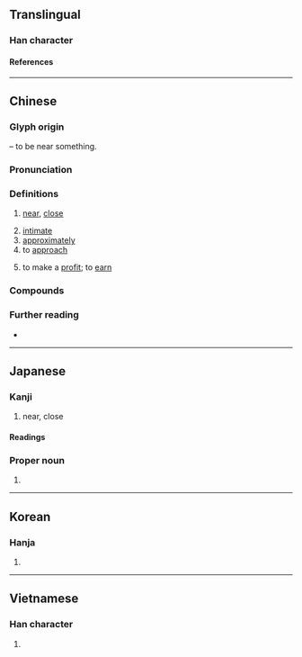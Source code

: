 {{character info/new}}
==Translingual==
{{stroke order|strokes=8}}

===Han character===
{{Han char|rn=162|rad=辵|as=04|sn=7|four=32302|canj=YHML|ids=⿺辶斤}}

====References====
{{Han ref|kx=1254.070|dkj=38752|dj=1736.180|hdz=63819.120|uh=8FD1}}

----

==Chinese==
{{zh-forms|alt=𣥍}}

===Glyph origin===
{{Han etym}}
{{Han compound|辵|斤|ls=psc|alt1=辶|c1=s|c2=p|t1=walk}} – to be near something.

===Pronunciation===
{{zh-pron
|m=jìn
|ma=y
|m-s=
|c=kan5,gan6
|c_note=kan5 - vernacular; gan6 - literary
|c-t=
|g=
|h=pfs=khiun/khiûn
|j=
|mb=gṳ̄ing
|md=gê̤ṳng
|mn=qz:kêrn/xm,tp,lk,km,mg,hc:kūn/qz,lk:kǔn/zz,kh,tn,yl,tc,pn:kīn/sx:kīrn
|mn_note=kêrn - only pronounced by Nan'an, Dehua and Yongchun dialect speakers
|mn-t=geng6
|w=3jjin
|x=
|mc=y
|oc=y
|cat=a,adv,v
}}

===Definitions===
{{zh-hanzi}}

# [[near]], [[close]]
#: {{zh-ant|遠}}
# [[intimate]]
# [[approximately]]
# to [[approach]]
# {{lb|zh|dialectal}} to make a [[profit]]; to [[earn]]

===Compounds===
{{zh-der|不近人情|不近情理|不遠不近|中近景|假性近視|傅近|最近|凡近|切近|四近|大近視眼|套近乎|將近|就近|左近|平易近人|平易近民|年近古稀|年近花甲|思深語近|急功近利|急功近名|性情相近|恤近忽遠|悅近來遠|愛遠惡近|抄近路|拉近|拉近乎|挨近|捨近務遠|捨近即遠|捨近求遠|接近|料遠若近|新近|方近|晚近|淺近|湊近|漸近|相近|短視近利|能近取譬|臨近|舍近謀遠|要近|親疏遠近|親近|言近指遠|言近旨遠|貴近|貴遠賤近|貴遠鄙近|貼近|走近|身遠心近|近上|近世|近世史|近乎|近人|近代|近似|近似值|近作|近來|近侍|近便|近傍|近前|近古|近名|近因|近在咫尺|近在眉睫|近在眼前|近年|近思錄|近悅遠來|近情|近情近理|近憂|近房|近攝鏡頭|近支|近新來|近旁|近日|近日點|近景|近期|近朱近墨|近東|近歲|近水樓臺|近況|近海|近海漁業|近火先燋|近焦攝影|近理|近甸|近畿|近視|近視眼|近程目標|近習|近臣|近處|近親|近觀|近郊|近郊農業|近鄉情怯|近鄰|近體詩|迫近|週近|逼近|道近易從|遠交近攻|遠愁近慮|遠近|遠近知名|遠近聞名|遠近馳名|鄙近|鄰近|鄰近色|附近|靠近|鞭辟近裡|馳名遠近}}

===Further reading===
* {{thcwd|4504}}

{{zh-cat|Beginning}}

----

==Japanese==

===Kanji===
{{ja-kanji|grade=2|rs=辵04}}

# near, close

====Readings====
{{ja-readings
|goon=ごん
|kanon=きん
|kanyoon=こん
|kun=ちか-い
}}

===Proper noun===
{{ja-pos|こん|proper}}

# {{surname|ja|sort=こん}}

----

==Korean==

===Hanja===
{{ko-hanja|근}}

# {{rfdef|ko|sort=辵04}}

----

==Vietnamese==

===Han character===
{{vi-readings|reading=[[cận]], [[cặn]], [[gàn]], [[gần]]|rs=辵04}}

# {{rfdef|vi|sort=辵04}}